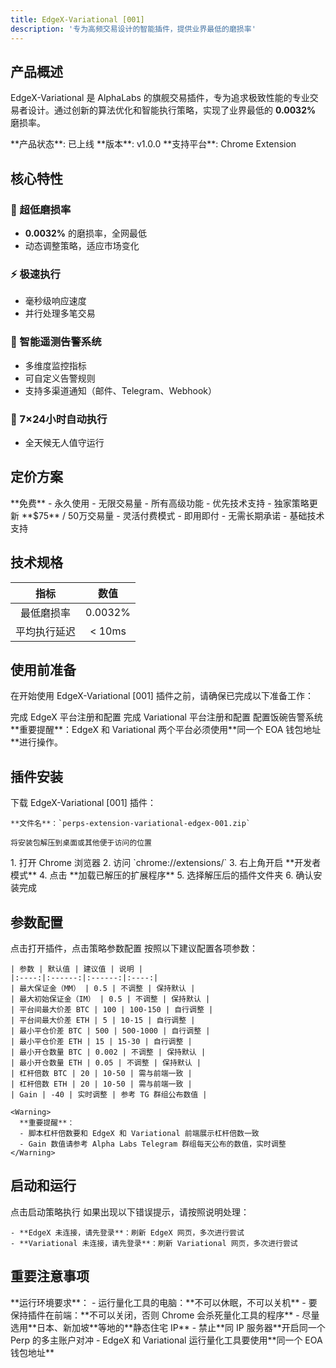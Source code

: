 ```yaml
---
title: EdgeX-Variational [001]
description: '专为高频交易设计的智能插件，提供业界最低的磨损率'
---
```


## 产品概述

EdgeX-Variational 是 AlphaLabs 的旗舰交易插件，专为追求极致性能的专业交易者设计。通过创新的算法优化和智能执行策略，实现了业界最低的 **0.0032%** 磨损率。

<Info>
  **产品状态**: 已上线  
  **版本**: v1.0.0
  **支持平台**: Chrome Extension
</Info>

## 核心特性

### 🚀 超低磨损率

- **0.0032%** 的磨损率，全网最低
- 动态调整策略，适应市场变化

### ⚡ 极速执行

- 毫秒级响应速度
- 并行处理多笔交易

### 🔔 智能遥测告警系统
- 多维度监控指标
- 可自定义告警规则
- 支持多渠道通知（邮件、Telegram、Webhook）

### 🤖 7×24小时自动执行

- 全天候无人值守运行

## 定价方案

<CardGroup cols={2}>
  <Card title="AlphaLabs 邀请码" icon="star">
    **免费** - 永久使用
    - 无限交易量
    - 所有高级功能
    - 优先技术支持
    - 独家策略更新
  </Card>
  <Card title="按量付费" icon="credit-card">
    **$75** / 50万交易量
    - 灵活付费模式
    - 即用即付
    - 无需长期承诺
    - 基础技术支持
  </Card>
</CardGroup>

## 技术规格

| 指标 | 数值 |
|:----:|:----:|
| 最低磨损率 | 0.0032% |
| 平均执行延迟 | < 10ms |

## 使用前准备

在开始使用 EdgeX-Variational [001] 插件之前，请确保已完成以下准备工作：

<CardGroup cols={3}>
  <Card title="EdgeX 平台" icon="chart-line" href="/platforms/edgex-setup">
    完成 EdgeX 平台注册和配置
  </Card>
  <Card title="Variational 平台" icon="chart-mixed" href="/platforms/variational-setup">
    完成 Variational 平台注册和配置
  </Card>
  <Card title="安全警告" icon="shield" href="/platforms/security-alerts">
    配置饭碗告警系统
  </Card>
</CardGroup>

<Warning>
**重要提醒**：EdgeX 和 Variational 两个平台必须使用**同一个 EOA 钱包地址**进行操作。
</Warning>

## 插件安装

<Steps>
  <Step title="下载插件">
    下载 EdgeX-Variational [001] 插件：

    **文件名**：`perps-extension-variational-edgex-001.zip`

    将安装包解压到桌面或其他便于访问的位置
  </Step>
  <Step title="安装到 Chrome">
    1. 打开 Chrome 浏览器
    2. 访问 `chrome://extensions/`
    3. 右上角开启 **开发者模式**
    4. 点击 **加载已解压的扩展程序**
    5. 选择解压后的插件文件夹
    6. 确认安装完成
  </Step>
</Steps>

## 参数配置

<Steps>
  <Step title="打开插件配置">
    点击打开插件，点击策略参数配置
  </Step>
  <Step title="配置参数">
    按照以下建议配置各项参数：

    | 参数 | 默认值 | 建议值 | 说明 |
    |:----:|:------:|:------:|:----:|
    | 最大保证金（MM） | 0.5 | 不调整 | 保持默认 |
    | 最大初始保证金（IM） | 0.5 | 不调整 | 保持默认 |
    | 平台间最大价差 BTC | 100 | 100-150 | 自行调整 |
    | 平台间最大价差 ETH | 5 | 10-15 | 自行调整 |
    | 最小平仓价差 BTC | 500 | 500-1000 | 自行调整 |
    | 最小平仓价差 ETH | 15 | 15-30 | 自行调整 |
    | 最小开仓数量 BTC | 0.002 | 不调整 | 保持默认 |
    | 最小开仓数量 ETH | 0.05 | 不调整 | 保持默认 |
    | 杠杆倍数 BTC | 20 | 10-50 | 需与前端一致 |
    | 杠杆倍数 ETH | 20 | 10-50 | 需与前端一致 |
    | Gain | -40 | 实时调整 | 参考 TG 群组公布数值 |

    <Warning>
      **重要提醒**：
      - 脚本杠杆倍数要和 EdgeX 和 Variational 前端展示杠杆倍数一致
      - Gain 数值请参考 Alpha Labs Telegram 群组每天公布的数值，实时调整
    </Warning>
  </Step>
</Steps>

## 启动和运行

<Steps>
  <Step title="启动策略">
    点击启动策略执行
  </Step>
  <Step title="处理连接问题">
    如果出现以下错误提示，请按照说明处理：

    - **EdgeX 未连接，请先登录**：刷新 EdgeX 网页，多次进行尝试
    - **Variational 未连接，请先登录**：刷新 Variational 网页，多次进行尝试
  </Step>
</Steps>

## 重要注意事项

<Warning>
  **运行环境要求**：
  - 运行量化工具的电脑：**不可以休眠，不可以关机**
  - 要保持插件在前端：**不可以关闭，否则 Chrome 会杀死量化工具的程序**
  - 尽量选用**日本、新加坡**等地的**静态住宅 IP**
  - 禁止**同 IP 服务器**开启同一个 Perp 的多主账户对冲
  - EdgeX 和 Variational 运行量化工具要使用**同一个 EOA 钱包地址**
</Warning>
